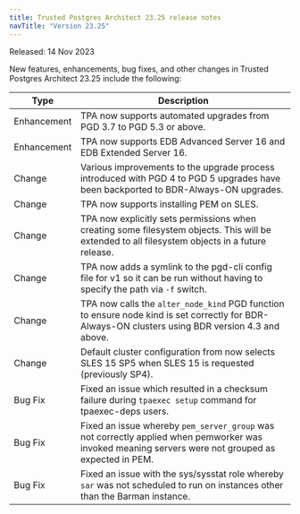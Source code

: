 ```yaml
---
title: Trusted Postgres Architect 23.25 release notes 
navTitle: "Version 23.25"
---
```


Released: 14 Nov 2023

New features, enhancements, bug fixes, and other changes in Trusted Postgres Architect 23.25 include the following:

| Type | Description |
| ---- |------------ |
| Enhancement | TPA now supports automated upgrades from PGD 3.7 to PGD 5.3 or above. |
| Enhancement | TPA now supports EDB Advanced Server 16 and EDB Extended Server 16. |
| Change | Various improvements to the upgrade process introduced with PGD 4 to PGD 5 upgrades have been backported to BDR-Always-ON upgrades. |
| Change | TPA now supports installing PEM on SLES. |
| Change | TPA now explicitly sets permissions when creating some filesystem objects. This will be extended to all filesystem objects in a future release. |
| Change | TPA now adds a symlink to the pgd-cli config file for v1 so it can be run without having to specify the path via `-f` switch. |
| Change | TPA now calls the `alter_node_kind` PGD function to ensure node kind is set correctly for BDR-Always-ON clusters using BDR version 4.3 and above. |
| Change | Default cluster configuration from now selects SLES 15 SP5 when SLES 15 is requested (previously SP4). |
| Bug Fix | Fixed an issue which resulted in a checksum failure during `tpaexec setup` command for tpaexec-deps users.  |
| Bug Fix | Fixed an issue whereby `pem_server_group` was not correctly applied when pemworker was invoked meaning servers were not grouped as expected in PEM. |
| Bug Fix | Fixed an issue with the sys/sysstat role whereby `sar` was not scheduled to run on instances other than the Barman instance. |

